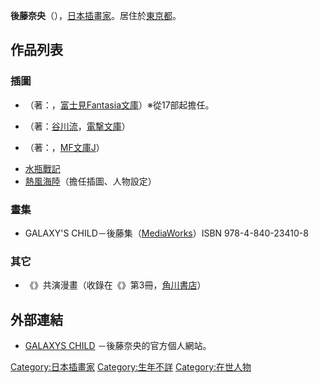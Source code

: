 {{multiple issues|
{{refimprove|time=2016-11-07T15:54:00+00:00}}
{{primarysources|time=2016-11-07T15:54:00+00:00}}
}}
{{japanese|japanese=後藤 なお|kana=ごとう なお|romaji=Gotō Nao}}
'''後藤奈央'''（{{lang-ja|後藤 なお}}），[[日本|日本]][[插畫家|插畫家]]。居住於[[東京都|東京都]]。

== 作品列表 ==
=== 插圖 ===
* {{link-ja|The Third|ザ・サード}}（著：{{link-ja|星野亮|星野亮}}，[[富士見Fantasia文庫|富士見Fantasia文庫]]）※從17部起擔任。
* {{link-ja|電撃!! イージス5|電撃!! イージス5}}（著：[[谷川流|谷川流]]，[[電撃文庫|電撃文庫]]）
* {{link-ja|Friend×Knife|フレンズ×ナイフ}}（著：{{link-ja|星家なこ|星家なこ}}，[[MF文庫J|MF文庫J]]）
* [[水瓶戰記|水瓶戰記]]
* [[熱風海陸|熱風海陸]]（擔任插圖、人物設定）

=== 畫集 ===
* GALAXY'S CHILD－後藤{{lang|ja|なお画}}集（[[MediaWorks|MediaWorks]]）ISBN 978-4-840-23410-8

=== 其它 ===
* 《{{link-ja|Ace桃組|エース桃組}}》共演漫畫（收錄在《{{lang|ja|ぷちモモ}}》第3冊，[[角川書店|角川書店]]）

== 外部連結 ==
* [https://web.archive.org/web/20160318180251/http://www.st.sakura.ne.jp/~galaxy/ GALAXYS CHILD] {{ja icon}}－後藤奈央的官方個人網站。

{{Artist-stub}}
{{DEFAULTSORT:Gotō Nao}}
[[Category:日本插畫家|Category:日本插畫家]]
[[Category:生年不詳|Category:生年不詳]]
[[Category:在世人物|Category:在世人物]]